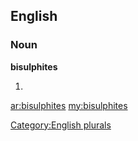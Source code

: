==English==

===Noun===
'''bisulphites'''

# {{plural of|[[bisulphite]]}}

[[Category:English plurals]]

[[ar:bisulphites]]
[[my:bisulphites]]
